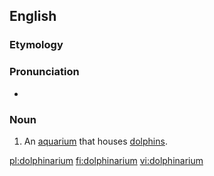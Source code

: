 ==English==

===Etymology===
{{blend|dolphin|aquarium|lang=en}}

===Pronunciation===
* {{a|UK}} {{IPA|/dɒl.fɪnˈeə(ɹ).iː.ʌm/|lang=en}} 

===Noun===
{{en-noun}}

# An [[aquarium]] that houses [[dolphin]]s.

[[pl:dolphinarium]]
[[fi:dolphinarium]]
[[vi:dolphinarium]]